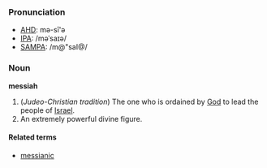 ===Pronunciation===
*[[w:AHD|AHD]]: mə-sī'ə
*[[w:IPA|IPA]]: /məˈsaɪə/
*[[w:SAMPA|SAMPA]]: /m@"saI@/

===Noun===
'''messiah'''

#(''Judeo-Christian tradition'')  The one who is ordained by [[God]] to lead the people of [[Israel]].
#An extremely powerful divine figure.

====Related terms====
*[[messianic]]